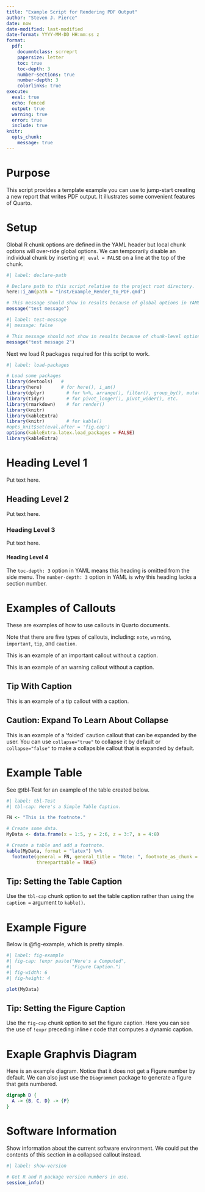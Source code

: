 ```yaml
---
title: "Example Script for Rendering PDF Output"
author: "Steven J. Pierce"
date: now
date-modified: last-modified
date-format: YYYY-MM-DD HH:mm:ss z
format: 
  pdf:
    documntclass: scrreprt
    papersize: letter
    toc: true
    toc-depth: 3
    number-sections: true
    number-depth: 3
    colorlinks: true
execute:
  eval: true
  echo: fenced
  output: true
  warning: true
  error: true
  include: true
knitr:
  opts_chunk: 
    message: true
---
```


# Purpose
This script provides a template example you can use to jump-start creating a 
new report that writes PDF output. It illustrates some convenient features of
Quarto.

# Setup
Global R chunk options are defined in the YAML header but local chunk options 
will over-ride global options. We can temporarily disable an individual chunk by 
inserting `#| eval = FALSE` on a line at the top of the chunk. 

``` r
#| label: declare-path

# Declare path to this script relative to the project root directory.
here::i_am(path = "inst/Example_Render_to_PDF.qmd")

# This message should show in results because of global options in YAML. 
message("test message")
```

``` r
#| label: test-message
#| message: false

# This message should not show in results because of chunk-level options. 
message("test message 2")
```

Next we load R packages required for this script to work. 

```r
#| label: load-packages

# Load some packages
library(devtools)   #  
library(here)       # for here(), i_am()
library(dplyr)        # for %>%, arrange(), filter(), group_by(), mutate(), etc.
library(tidyr)        # for pivot_longer(), pivot_wider(), etc.
library(rmarkdown)    # for render()
library(knitr)      
library(kableExtra) 
library(knitr)        # for kable()
#opts_knit$set(eval.after = 'fig.cap') 
options(kableExtra.latex.load_packages = FALSE)
library(kableExtra)   
```

# Heading Level 1
Put text here. 

## Heading Level 2
Put text here. 

### Heading Level 3
Put text here. 

#### Heading Level 4
The `toc-depth: 3` option in YAML means this heading is omitted from the side 
menu. The `number-depth: 3` option in YAML is why this heading lacks a section
number. 

# Examples of Callouts
These are examples of how to use callouts in Quarto documents. 

::: {.callout-note}
Note that there are five types of callouts, including:
`note`, `warning`, `important`, `tip`, and `caution`.
:::

::: {.callout-important}
This is an example of an important callout without a caption.
:::

::: {.callout-warning}
This is an example of an warning callout without a caption.
:::

::: {.callout-tip}
# Tip With Caption
This is an example of a tip callout with a caption.
:::

::: {.callout-caution collapse="true"}
# Caution: Expand To Learn About Collapse
This is an example of a 'folded' caution callout that can be expanded by the
user. You can use `collapse="true"` to collapse it by default or
`collapse="false"` to make a collapsible callout that is expanded by default.
:::



# Example Table
See @tbl-Test for an example of the table created below. 

```r
#| label: tbl-Test
#| tbl-cap: Here's a Simple Table Caption.

FN <- "This is the footnote."

# Create some data.
MyData <- data.frame(x = 1:5, y = 2:6, z = 3:7, a = 4:8) 

# Create a table and add a footnote. 
kable(MyData, format = "latex") %>% 
  footnote(general = FN, general_title = "Note: ", footnote_as_chunk = TRUE,
           threeparttable = TRUE)
```

::: {.callout-tip}
## Tip: Setting the Table Caption
Use the `tbl-cap` chunk option to set the table caption rather than using the 
`caption = ` argument to `kable()`. 
:::

# Example Figure
Below is @fig-example, which is pretty simple. 

```r
#| label: fig-example
#| fig-cap: !expr paste("Here's a Computed", 
#|                      "Figure Caption.")
#| fig-width: 6
#| fig-height: 4

plot(MyData)
```

::: {.callout-tip}
## Tip: Setting the Figure Caption
Use the `fig-cap` chunk option to set the figure caption. Here you can see the 
use of `!expr` preceding inline r code that computes a dynamic caption. 
:::

# Exaple Graphvis Diagram
Here is an example diagram. Notice that it does not get a Figure number by 
default. We can also just use the `DiagrammeR` package to generate a figure 
that gets numbered. 

```dot
digraph D {
  A -> {B, C, D} -> {F}
}
```

# Software Information
Show information about the current software environment. We could put the 
contents of this section in a collapsed callout instead. 

```r
#| label: show-version

# Get R and R package version numbers in use.
session_info()
```
